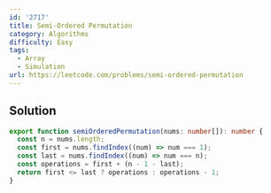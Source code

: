 ```yaml
---
id: '2717'
title: Semi-Ordered Permutation
category: Algorithms
difficulty: Easy
tags:
  - Array
  - Simulation
url: https://leetcode.com/problems/semi-ordered-permutation
---
```


## Solution

```typescript showLineNumbers
export function semiOrderedPermutation(nums: number[]): number {
  const n = nums.length;
  const first = nums.findIndex((num) => num === 1);
  const last = nums.findIndex((num) => num === n);
  const operations = first + (n - 1 - last);
  return first <= last ? operations : operations - 1;
}
```
